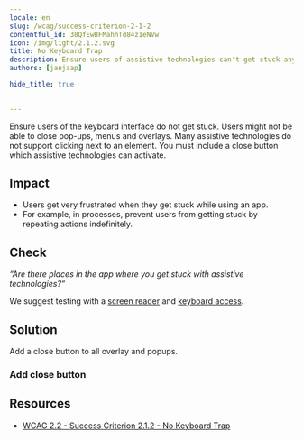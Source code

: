 ```yaml
---
locale: en
slug: /wcag/success-criterion-2-1-2
contentful_id: 38QfEwBFMahhTd84z1eNVw
icon: /img/light/2.1.2.svg
title: No Keyboard Trap
description: Ensure users of assistive technologies can't get stuck anywhere in the app.
authors: [janjaap]

hide_title: true

	
---
```


<Hero
  title="No Keyboard Trap"
  icon="/img/light/2.1.2.svg"
  prefix="Success Criterion 2.1.2"
  suffix="Level A"
/>

Ensure users of the keyboard interface do not get stuck. Users might not be able to close pop-ups, menus and overlays. Many assistive technologies do not support clicking next to an element. You must include a close button which assistive technologies can activate.

## Impact

- Users get very frustrated when they get stuck while using an app.
- For example, in processes, prevent users from getting stuck by repeating actions indefinitely.

## Check

*“Are there places in the app where you get stuck with assistive technologies?“*

We suggest testing with a [screen reader](/en/stats/screen-reader) and [keyboard access](/en/stats/keyboard-access).

## Solution

Add a close button to all overlay and popups.

### Add close button

<CodeSample id="accessibility-dialog" locale="en"/>

## Resources

- [WCAG 2.2 - Success Criterion 2.1.2 - No Keyboard Trap](https://www.w3.org/TR/WCAG22/#no-keyboard-trap)
